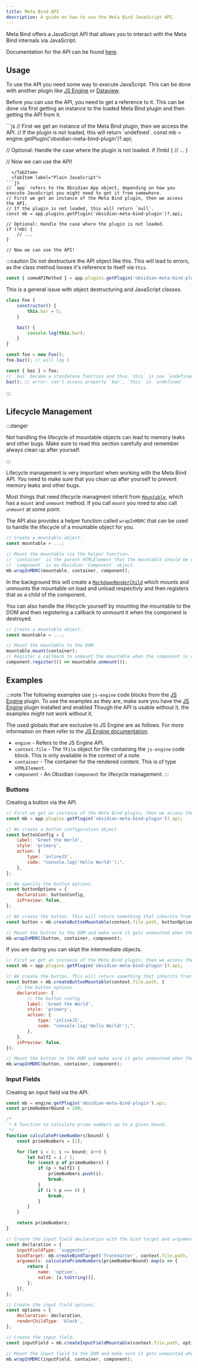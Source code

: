 ```yaml
---
title: Meta Bind API
description: A guide on how to use the Meta Bind JavaScript API.
---
```



Meta Bind offers a JavaScript API that allows you to interact with the Meta Bind internals via JavaScript.

Documentation for the API can be found [here](/obsidian-meta-bind-plugin-docs/api/classes/obsidianapi/).

## Usage

To use the API you need some way to execute JavaScript. This can be done with another plugin like [JS Engine](https://github.com/mProjectsCode/obsidian-js-engine-plugin) or [Dataview](https://blacksmithgu.github.io/obsidian-dataview/api/intro/).

Before you can use the API, you need to get a reference to it. This can be done via first getting an instance to the loaded Meta Bind plugin and then getting the API from it.

<Tabs>
  <TabItem label="With JS Engine">
```js
// First we get an instance of the Meta Bind plugin, then we access the API.
// If the plugin is not loaded, this will return `undefined`.
const mb = engine.getPlugin('obsidian-meta-bind-plugin')?.api;

// Optional: Handle the case where the plugin is not loaded.
if (!mb) {
// ...
}

// Now we can use the API!

````
  </TabItem>
  <TabItem label="Plain JavaScript">
```js
// `app` refers to the Obsidian App object, depending on how you execute JavaScript you might need to get it from somewhere.
// First we get an instance of the Meta Bind plugin, then we access the API.
// If the plugin is not loaded, this will return `null`.
const mb = app.plugins.getPlugin('obsidian-meta-bind-plugin')?.api;

// Optional: Handle the case where the plugin is not loaded.
if (!mb) {
    // ...
}

// Now we can use the API!
````

  </TabItem>
</Tabs>

:::caution
Do not destructure the API object like this. This will lead to errors, as the class method looses it's reference to itself via `this`.

```js
const { someAPIMethod } = app.plugins.getPlugin('obsidian-meta-bind-plugin')?.api;
```

This is a general issue with object destructuring and JavaScript classes.

```js
class Foo {
	constructor() {
		this.bar = 5;
	}

	baz() {
		console.log(this.bar);
	}
}

const foo = new Foo();
foo.baz(); // will log 5

const { baz } = foo;
// `baz` became a standalone function and thus `this` is now `undefined`.
baz(); // error: can't access property `bar`, `this` is `undefined`
```

:::

## Lifecycle Management

:::danger

Not handling the lifecycle of mountable objects can lead to memory leaks and other bugs. Make sure to read this section carefully and remember always clean up after yourself.

:::

Lifecycle management is very important when working with the Meta Bind API. You need to make sure that you clean up after yourself to prevent memory leaks and other bugs.

Most things that need lifecycle managment inherit from [`Mountable`](/obsidian-meta-bind-plugin-docs/api/classes/mountable), which has a `mount` and `unmount` method.
If you call `mount` you nned to also call `unmount` at some point.

The API also provides a helper function called `wrapInMDRC` that can be used to handle the lifecycle of a mountable object for you.

```js
// Create a mountable object.
const mountable = ...;

// Mount the mountable via the helper function.
// `container` is the parent HTMLElement that the mountable should be mounted to.
// `component` is an Obsidian `Component` object.
mb.wrapInMDRC(mountable, container, component);
```

In the background this will create a [`MarkdownRenderChild`](https://docs.obsidian.md/Reference/TypeScript+API/MarkdownRenderChild)
which mounts and unmounts the mountable on load and unload respectivly and then registers that as a child of the component.

You can also handle the lifecycle yourself by mounting the mountable to the DOM and then registering a callback to unmount it when the component is destroyed.

```js
// Create a mountable object.
const mountable = ...;

// Mount the mountable to the DOM.
mountable.mount(container);
// Register a callback to unmount the mountable when the component is destroyed.
component.register(() => mountable.unmount());
```

## Examples

:::note
The following examples use `js-engine` code blocks from the [JS Engine](https://github.com/mProjectsCode/obsidian-js-engine-plugin) plugin.
To use the examples as they are, make sure you have the [JS Engine](https://github.com/mProjectsCode/obsidian-js-engine-plugin) plugin installed and enabled
Though the API is usable without it, the examples might not work without it.

The used globals that are exclusive to JS Engine are as follows.
For more information on them refer to the [JS Engine documentation](https://www.moritzjung.dev/obsidian-js-engine-plugin-docs/api/interfaces/jsexecutionglobals/).

- `engine` - Refers to the JS Engine API.
- `context.file` - The `TFile` object for file containing the `js-engine` code block. This is only available in the context of a note.
- `container` - The container for the rendered content. This is of type `HTMLElement`.
- `component` - An Obsidian `Component` for lifecycle management.
  :::

### Buttons

Creating a button via the API.

```js
// First we get an instance of the Meta Bind plugin, then we access the API.
const mb = app.plugins.getPlugin('obsidian-meta-bind-plugin')?.api;

// We create a button configuration object.
const buttonConfig = {
	label: 'Greet the World',
	style: 'primary',
	action: {
		type: 'inlineJS',
		code: "console.log('Hello World!');",
	},
};

// We specify the button options.
const buttonOptions = {
	declaration: buttonConfig,
	isPreview: false,
};

// We create the button. This will return something that inherits from `Mountable` and can be mounted to the DOM.
const button = mb.createButtonMountable(context.file.path, buttonOptions);

// Mount the button to the DOM and make sure it gets unmounted when the component is destroyed.
mb.wrapInMDRC(button, container, component);
```

If you are daring you can skipt the intermediate objects.

```js
// First we get an instance of the Meta Bind plugin, then we access the API.
const mb = app.plugins.getPlugin('obsidian-meta-bind-plugin')?.api;

// We create the button. This will return something that inherits from `Mountable` and can be mounted to the DOM.
const button = mb.createButtonMountable(context.file.path, {
	// the button options
	declaration: {
		// the button config
		label: 'Greet the World',
		style: 'primary',
		action: {
			type: 'inlineJS',
			code: "console.log('Hello World!');",
		},
	},
	isPreview: false,
});

// Mount the button to the DOM and make sure it gets unmounted when the component is destroyed.
mb.wrapInMDRC(button, container, component);
```

### Input Fields

Creating an input field via the API.

```js
const mb = engine.getPlugin('obsidian-meta-bind-plugin').api;
const primeNumberBound = 200;

/*
 * A function to calculate prime numbers up to a given bound.
 */
function calculatePrimeNumbers(bound) {
	const primeNumbers = [2];

	for (let i = 3; i <= bound; i++) {
		let halfI = i / 2;
		for (const p of primeNumbers) {
			if (p > halfI) {
				primeNumbers.push(i);
				break;
			}
			if (i % p === 0) {
				break;
			}
		}
	}

	return primeNumbers;
}

// Create the input field declaration with the bind target and arguments.
const declaration = {
	inputFieldType: 'suggester',
	bindTarget: mb.createBindTarget('frontmatter', context.file.path, ['favoritePrime']),
	arguments: calculatePrimeNumbers(primeNumberBound).map(x => {
		return {
			name: 'option',
			value: [x.toString()],
		};
	}),
};

// Create the input field options.
const options = {
	declaration: declaration,
	renderChildType: 'block',
};

// Create the input field.
const inputField = mb.createInputFieldMountable(context.file.path, options);

// Mount the input field to the DOM and make sure it gets unmounted when the component is destroyed.
mb.wrapInMDRC(inputField, container, component);
```
